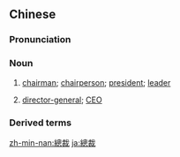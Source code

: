 {{also|总裁}}
==Chinese==
{{zh-forms|s=总裁}}

===Pronunciation===
{{zh-pron
|m=zǒngcái
|c=zung2 coi4
|cat=n
}}

===Noun===
{{zh-noun}}

# {{lb|zh|of a political party}} [[chairman]]; [[chairperson]]; [[president]]; [[leader]]
# {{lb|zh|of a company}} [[director-general]]; [[CEO]]

===Derived terms===
{{zh-der|副總裁}}

[[zh-min-nan:總裁]]
[[ja:總裁]]